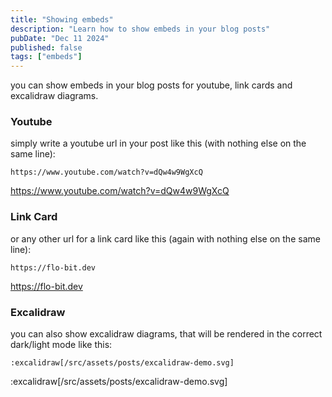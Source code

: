 ```yaml
---
title: "Showing embeds"
description: "Learn how to show embeds in your blog posts"
pubDate: "Dec 11 2024"
published: false
tags: ["embeds"]
---
```


you can show embeds in your blog posts for youtube, link cards and excalidraw diagrams.

### Youtube

simply write a youtube url in your post like this (with nothing else on the same line):

```mdx
https://www.youtube.com/watch?v=dQw4w9WgXcQ
```

https://www.youtube.com/watch?v=dQw4w9WgXcQ

### Link Card

or any other url for a link card like this (again with nothing else on the same line):

```mdx
https://flo-bit.dev
```

https://flo-bit.dev

### Excalidraw

you can also show excalidraw diagrams, that will be rendered in the correct dark/light mode like this:

```mdx
:excalidraw[/src/assets/posts/excalidraw-demo.svg]
```

:excalidraw[/src/assets/posts/excalidraw-demo.svg]
